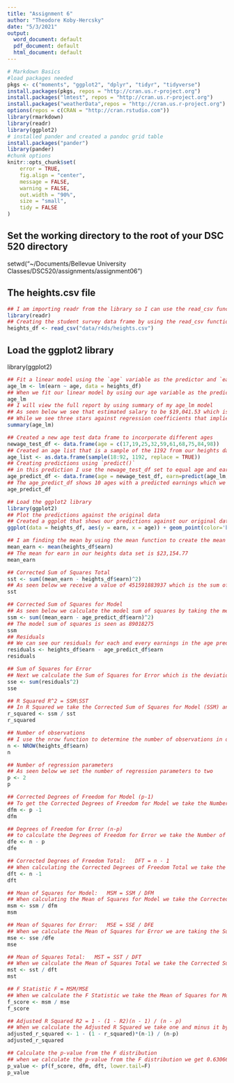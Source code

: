```yaml
---
title: "Assignment 6"
author: "Theodore Koby-Hercsky"
date: "5/3/2021"
output: 
  word_document: default
  pdf_document: default
  html_document: default 
---
```


```r
# Markdown Basics
#load packages needed
pkgs <- c("moments", "ggplot2", "dplyr", "tidyr", "tidyverse")
install.packages(pkgs, repos = "http://cran.us.r-project.org")
install.packages("lmtest", repos = "http://cran.us.r-project.org")
install.packages("weatherData",repos = "http://cran.us.r-project.org")
options(repos = c(CRAN = "http://cran.rstudio.com"))
library(rmarkdown)
library(readr)
library(ggplot2)
# installed pander and created a pandoc grid table
install.packages("pander")
library(pander)
#chunk options
knitr::opts_chunk$set(
	error = TRUE,
	fig.align = "center",
	message = FALSE,
	warning = FALSE,
	out.width = "90%",
	size = "small",
	tidy = FALSE
)
```

## Set the working directory to the root of your DSC 520 directory
setwd("~/Documents/Bellevue University Classes/DSC520/assignments/assignment06")

## The heights.csv file 
```r
## I am importing readr from the library so I can use the read_csv function to create my student survey data frame.
library(readr)
## Creating the student survey data frame by using the read_csv function to pull my student survey data. 
heights_df <- read_csv("data/r4ds/heights.csv")
```

## Load the ggplot2 library
library(ggplot2)

```r
## Fit a linear model using the `age` variable as the predictor and `earn` as the outcome
age_lm <- lm(earn ~ age, data = heights_df)
## When we fit our linear model by using our age variable as the predictor and earn as the outcome with the heights_df as our data we see coefficients for intercept and age which is the slope for the age predictor. 
age_lm
## I will view the full report by using summary of my age_lm model
## As seen below we see that estimated salary to be $19,041.53 which is in our intercept.
## While we see three stars against regression coefficients that implies the independent variable age is highly correlated with dependent variable earn with a linear relationship.
summary(age_lm)
```

```r
## Created a new age test data frame to incorporate different ages 
newage_test_df <- data.frame(age = c(17,19,25,32,59,61,68,75,84,98))
## Created an age list that is a sample of the 1192 from our heights data frame.
age_list <- as.data.frame(sample(18:92, 1192, replace = TRUE))
## Creating predictions using `predict()`
## in this prediction I use the newage_test_df set to equal age and earn set to predict from our age_lm and the new data that was created in the data frame newage_test_df.
age_predict_df <- data.frame(age = newage_test_df, earn=predict(age_lm, newdata = newage_test_df))
## The age_predict_df shows 10 ages with a predicted earnings which we see as age goes up the predicted earnings goes up. 
age_predict_df
```


```r
## Load the ggplot2 library
library(ggplot2)
## Plot the predictions against the original data
## Created a ggplot that shows our predictions against our original data as we see an upward movement in earnings as age goes up in our prediction 
ggplot(data = heights_df, aes(y = earn, x = age)) + geom_point(color='blue') + geom_line(color='red', data = age_predict_df, aes(y = earn, x = age))
```
```r
## I am finding the mean by using the mean function to create the mean earn
mean_earn <- mean(heights_df$earn)
## The mean for earn in our heights data set is $23,154.77
mean_earn

## Corrected Sum of Squares Total
sst <- sum((mean_earn - heights_df$earn)^2)
## As seen below we receive a value of 451591883937 which is the sum of squares total for the mean of earn from our heights data set. Which is known as the total amount of differences presented in a basic model that represents the how good the mean is as a model of the observed data.
sst

## Corrected Sum of Squares for Model
## As seen below we calculate the model sum of squares by taking the mean_earn that we calculated and minus it by our predicted earnings to the second. Which measures the deviation of data points away from the mean value. As our result indicates a large degree of variability within the data set.
ssm <- sum((mean_earn - age_predict_df$earn)^2)
## The model sum of squares is seen as 89018275
ssm
## Residuals
## We can see our residuals for each and every earnings in the age predict data frame.
residuals <- heights_df$earn - age_predict_df$earn
residuals

## Sum of Squares for Error
## Next we calculate the Sum of Squares for Error which is the deviations predicted from actual empirical values of data. As the error is the difference between the observed value and the predicted value which we want to be as minimal as possible.
sse <- sum(residuals^2)
sse

## R Squared R^2 = SSM\SST
## In R Squared we take the Corrected Sum of Squares for Model (SSM) and devide it by Corrected Sum of Squares Total (sst) Which is a statistical measure of how well the regression predictions approximate the real data points
r_squared <- ssm / sst
r_squared

## Number of observations
## I use the nrow function to determine the number of observations in our heights data set
n <- NROW(heights_df$earn)
n

## Number of regression parameters
## As seen below we set the number of regression parameters to two
p <- 2
p

## Corrected Degrees of Freedom for Model (p-1)
## To get the Corrected Degrees of Freedom for Model we take the Number of regression parameters and minus it by one 
dfm <- p -1
dfm

## Degrees of Freedom for Error (n-p)
## to calculate the Degrees of Freedom for Error we take the Number of observations and minus it by the Number of regression parameters.As the Corrected Degrees of Freedom Total shows the number of independent values that can vary in an analysis without breaking any constraints
dfe <- n - p
dfe

## Corrected Degrees of Freedom Total:   DFT = n - 1
## When calculating the Corrected Degrees of Freedom Total we take the Number of observations and minus it by one As the Corrected Degrees of Freedom Total shows the number of independent values that can vary in an analysis without breaking any constraints that have been corrected.
dft <- n -1
dft

## Mean of Squares for Model:   MSM = SSM / DFM
## When calculating the Mean of Squares for Model we take the Corrected Sum of Squares for Model and divide it by the Corrected Degrees of Freedom for Model which gives us 89018275
msm <- ssm / dfm
msm

## Mean of Squares for Error:   MSE = SSE / DFE
## When we calculate the Mean of Squares for Error we are taking the Sum of Squares for Error and dividing it by the Degrees of Freedom for Error which gives us 384903714
mse <- sse /dfe
mse

## Mean of Squares Total:   MST = SST / DFT
## When we calculate the Mean of Squares Total we take the Corrected Sum of Squares Total and divide it by the Corrected Degrees of Freedom Total which gives us 379170348
mst <- sst / dft
mst

## F Statistic F = MSM/MSE
## When we calculate the F Statistic we take the Mean of Squares for Model and divide by the Mean of Squares Total to get 0.2312741 This shows that the coefficients that was used in the model improved the model’s fit by a small percent seen as 0.2312741.
f_score <- msm / mse
f_score

## Adjusted R Squared R2 = 1 - (1 - R2)(n - 1) / (n - p)
## When we calculate the Adjusted R Squared we take one and minus it by (one - R Squared R^2)then times it by (Number of observations - one) then divide it by (Number of observations - Number of regression parameters) which gives us -0.0006430494. As Adjusted R2 indicates how well terms fit a curve or line as we see it is a negative percentage meaning it does not fit well with the curve
adjusted_r_squared <- 1 - (1 - r_squared)*(n-1) / (n-p)
adjusted_r_squared

## Calculate the p-value from the F distribution
## when we calculate the p-value from the F distribution we get 0.630669 Which means the results have a 63.06% probability of being completely random and not due to anything in the experiment
p_value <- pf(f_score, dfm, dft, lower.tail=F)
p_value
```



